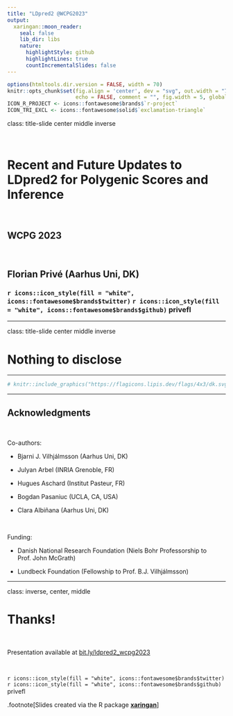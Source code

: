 ```yaml
---
title: "LDpred2 @WCPG2023"
output:
  xaringan::moon_reader:
    seal: false
    lib_dir: libs
    nature:
      highlightStyle: github
      highlightLines: true
      countIncrementalSlides: false
---
```


```r
options(htmltools.dir.version = FALSE, width = 70)
knitr::opts_chunk$set(fig.align = 'center', dev = "svg", out.width = "70%",
                      echo = FALSE, comment = "", fig.width = 5, global.par = TRUE)
ICON_R_PROJECT <- icons::fontawesome$brands$`r-project`
ICON_TRI_EXCL <- icons::fontawesome$solid$`exclamation-triangle`
```

class: title-slide center middle inverse

<br>

# Recent and Future Updates to LDpred2 for Polygenic Scores and Inference

<br>

## WCPG 2023

<br>

## Florian Privé (Aarhus Uni, DK)
### `r icons::icon_style(fill = "white", icons::fontawesome$brands$twitter)` `r icons::icon_style(fill = "white", icons::fontawesome$brands$github)` privefl

---

class: title-slide center middle inverse

# Nothing to disclose

---

```r
# knitr::include_graphics("https://flagicons.lipis.dev/flags/4x3/dk.svg")
```

---

## Acknowledgments

<br>

Co-authors:

- Bjarni J. Vilhjálmsson (Aarhus Uni, DK)

- Julyan Arbel (INRIA Grenoble, FR)

- Hugues Aschard (Institut Pasteur, FR)

- Bogdan Pasaniuc (UCLA, CA, USA)

- Clara Albiñana (Aarhus Uni, DK)

<br>

Funding:

- Danish National Research Foundation (Niels Bohr Professorship to Prof. John McGrath)

- Lundbeck Foundation (Fellowship to Prof. B.J. Vilhjálmsson)

---

class: inverse, center, middle

# Thanks!

<br>

Presentation available at [bit.ly/ldpred2_wcpg2023](https://bit.ly/ldpred2_wcpg2023)

<br>

`r icons::icon_style(fill = "white", icons::fontawesome$brands$twitter)` `r icons::icon_style(fill = "white", icons::fontawesome$brands$github)` privefl

.footnote[Slides created via the R package [**xaringan**](https://github.com/yihui/xaringan)]
